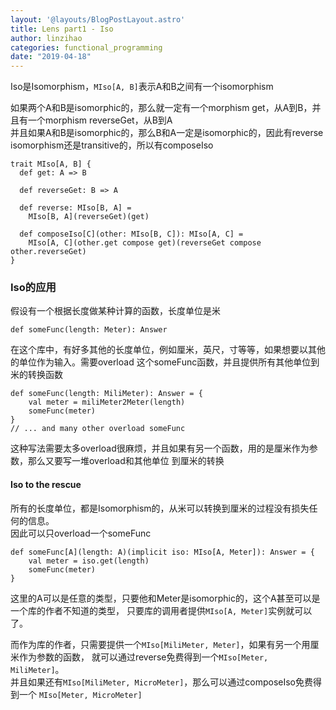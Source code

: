 ```yaml
---
layout: '@layouts/BlogPostLayout.astro'
title: Lens part1 - Iso
author: linzihao
categories: functional_programming
date: "2019-04-18"
---
```


Iso是Isomorphism，```MIso[A, B]```表示A和B之间有一个isomorphism  

如果两个A和B是isomorphic的，那么就一定有一个morphism get，从A到B，并且有一个morphism reverseGet，从B到A  
并且如果A和B是isomorphic的，那么B和A一定是isomorphic的，因此有reverse  
isomorphism还是transitive的，所以有composeIso
```
trait MIso[A, B] {
  def get: A => B

  def reverseGet: B => A

  def reverse: MIso[B, A] =
    MIso[B, A](reverseGet)(get)
    
  def composeIso[C](other: MIso[B, C]): MIso[A, C] =
    MIso[A, C](other.get compose get)(reverseGet compose other.reverseGet)
}
```

### Iso的应用
假设有一个根据长度做某种计算的函数，长度单位是米
```
def someFunc(length: Meter): Answer
```
在这个库中，有好多其他的长度单位，例如厘米，英尺，寸等等，如果想要以其他的单位作为输入。需要overload
这个someFunc函数，并且提供所有其他单位到米的转换函数
```
def someFunc(length: MiliMeter): Answer = {
    val meter = miliMeter2Meter(length)
    someFunc(meter)
}
// ... and many other overload someFunc
```
这种写法需要太多overload很麻烦，并且如果有另一个函数，用的是厘米作为参数，那么又要写一堆overload和其他单位
到厘米的转换

#### Iso to the rescue
所有的长度单位，都是Isomorphism的，从米可以转换到厘米的过程没有损失任何的信息。  
因此可以只overload一个someFunc
```
def someFunc[A](length: A)(implicit iso: MIso[A, Meter]): Answer = {
    val meter = iso.get(length)
    someFunc(meter)
}
```
这里的A可以是任意的类型，只要他和Meter是isomorphic的，这个A甚至可以是一个库的作者不知道的类型，
只要库的调用者提供```MIso[A, Meter]```实例就可以了。

而作为库的作者，只需要提供一个```MIso[MiliMeter, Meter]```，如果有另一个用厘米作为参数的函数，
就可以通过reverse免费得到一个```MIso[Meter, MiliMeter]```。  
并且如果还有```MIso[MiliMeter, MicroMeter]```，那么可以通过composeIso免费得到一个
```MIso[Meter, MicroMeter]```